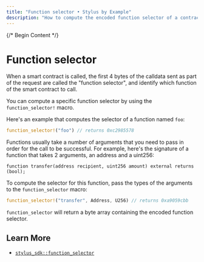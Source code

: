 ```yaml
---
title: "Function selector • Stylus by Example"
description: "How to compute the encoded function selector of a contract's function using the Arbitrum Stylus Rust SDK."
---
```




{/* Begin Content */}

# Function selector

When a smart contract is called, the first 4 bytes of the calldata sent as part of the request are called the "function selector", and identify which function of the smart contract to call.

You can compute a specific function selector by using the `function_selector!` macro.

Here's an example that computes the selector of a function named `foo`:


<NotForProductionBannerPartial />


```rust
function_selector!("foo") // returns 0xc2985578
```

Functions usually take a number of arguments that you need to pass in order for the call to be successful. For example, here's the signature of a function that takes 2 arguments, an address and a uint256:

```solidity
function transfer(address recipient, uint256 amount) external returns (bool);
```

To compute the selector for this function, pass the types of the arguments to the `function_selector` macro:

```rust
function_selector!("transfer", Address, U256) // returns 0xa9059cbb
```

`function_selector` will return a byte array containing the encoded function selector.

## Learn More

- [`stylus_sdk::function_selector`](https://docs.rs/stylus-sdk/latest/stylus_sdk/macro.function_selector.html)
